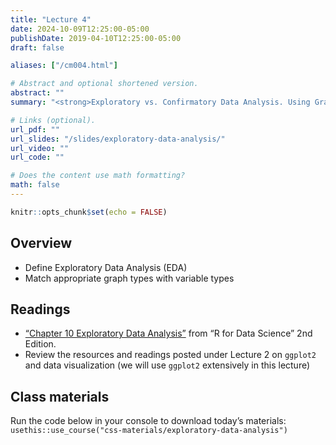 ```yaml
---
title: "Lecture 4"
date: 2024-10-09T12:25:00-05:00
publishDate: 2019-04-10T12:25:00-05:00
draft: false

aliases: ["/cm004.html"]

# Abstract and optional shortened version.
abstract: ""
summary: "<strong>Exploratory vs. Confirmatory Data Analysis. Using Graphs for Data Analysis.</strong>"

# Links (optional).
url_pdf: ""
url_slides: "/slides/exploratory-data-analysis/"
url_video: ""
url_code: ""

# Does the content use math formatting?
math: false
---
```


```r
knitr::opts_chunk$set(echo = FALSE)
```

<!-- NOTES FOR ME FALL 2024 PLANNING
NEEDS REVIEW: Add in-class exercise on matching plot with variable type (see Kelsey on this: https://american-stat-412612.netlify.app/material/). 
Review last slides from factors and move here materials currently in lecture 5
-->

## Overview

* Define Exploratory Data Analysis (EDA)  
* Match appropriate graph types with variable types

<!--
## Before class
* Make sure you have accepted and cloned the repo for [Homework 2](https://computing-soc-sci.netlify.app/homework/explore-data/)
-->


## Readings

* ["Chapter 10 Exploratory Data Analysis"](https://r4ds.hadley.nz/eda) from "R for Data Science" 2nd Edition.
* Review the resources and readings posted under Lecture 2 on `ggplot2` and data visualization (we will use `ggplot2` extensively in this lecture)


## Class materials

<!-- 
In-class materials (exercises and code) will be posted here shortly before class.
-->

Run the code below in your console to download today’s materials: `usethis::use_course("css-materials/exploratory-data-analysis")`


<!--
* [Exploratory data analysis](/notes/exploratory-data-analysis/)
* [Practice exploring college education data](/notes/exploratory-data-analysis-practice/)

## Additional resources

* Antony Unwin [Graphical Data Analysis with R](https://catalog.lib.uchicago.edu/vufind/Record/11609643#). It covers a range of graphical methods for data exploration and analysis; draws on packages beyond `ggplot2` for statistical graphics.
* Cheat Sheet [Data visualization with ggplot2](https://raw.githubusercontent.com/rstudio/cheatsheets/main/data-visualization.pdf)

* From the lecture on data wrangling, on factors: [Practice transforming and visualizing factors](/notes/factors-exercise/)
-->